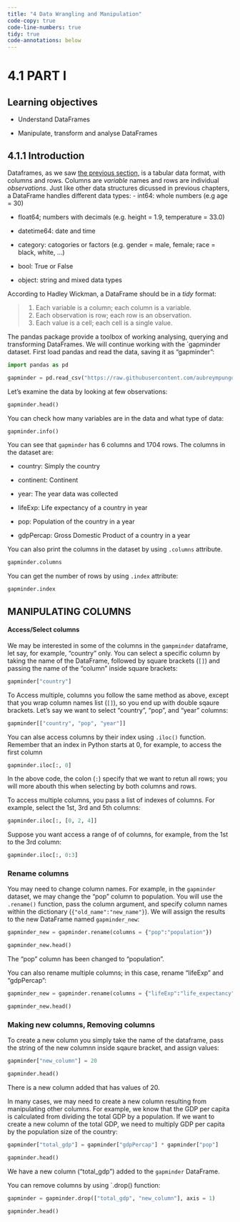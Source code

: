 ```yaml
---
title: "4 Data Wrangling and Manipulation"
code-copy: true
code-line-numbers: true
tidy: true
code-annotations: below
---
```



# 4.1 PART I

## Learning objectives

-   Understand DataFrames

-   Manipulate, transform and analyse DataFrames

## 4.1.1 Introduction

Dataframes, as we saw [the previous section](week-2.qmd), is a tabular data format, with columns and rows. Columns are *variable* names and rows are individual *observations*. Just like other data structures dicussed in previous chapters, a DataFrame handles different data types:
- int64: whole numbers (e.g age = 30)

- float64; numbers with decimals (e.g. height = 1.9, temperature = 33.0)

- datetime64: date and time

- category: catogories or factors (e.g. gender = male, female; race = black, white, ...)

- bool: True or False

- object: string and mixed data types


According to Hadley Wickman, a DataFrame should be in a *tidy* format:

> 1.  Each variable is a column; each column is a variable.
> 2.  Each observation is row; each row is an observation.
> 3.  Each value is a cell; each cell is a single value. 


The pandas package provide a toolbox of working analysing, querying and transforming DataFrames. We will continue working with the `gapminder dataset. First load pandas and read the data, saving it as "gapminder":

```python
import pandas as pd

gapminder = pd.read_csv("https://raw.githubusercontent.com/aubreympungose/data-science-course/main/weeks/data/gapminder.csv")
```


Let's examine the data by looking at few observations:

```python
gapminder.head()
```

You can check how many variables are in the data and what type of data:

```python
gapminder.info()
```

You can see that `gapminder` has 6 columns and 1704 rows. The columns in the dataset are:

- country: Simply the country

- continent: Continent

- year: The year data was collected

- lifeExp: Life expectancy of a country in year

- pop: Population of the country in a year

- gdpPercap: Gross Domestic Product of a country in a year


You can also print the columns in the dataset by using `.columns` attribute. 

```python
gapminder.columns
```
You can get the number of rows by using `.index` attribute:

```python
gapminder.index
```


## MANIPULATING COLUMNS

#### Access/Select columns

We may be interested in some of the columns in the `gampminder` dataframe, let say, for example, "country" only. You can select a specific column by taking  the name of the DataFrame, followed by square brackets (`[]`) and passing the name of the "column" inside square brackets:

```python
gapminder["country"]
```

To Access multiple, columns you follow the same method as above, except that you wrap column names list (`[]`), so you end up with double sqaure brackets. Let's say we want to select "country", "pop", and "year" columns:

```python
gapminder[["country", "pop", "year"]]
```


You can alse access columns by their index using `.iloc()` function. Remember that an index in Python starts at 0, for example, to access the first column

```python
gapminder.iloc[:, 0]
```

In the above code, the colon (`:`) specify that we want to retun all rows; you will more abouth this when selecting by both columns and rows.

To access multiple columns, you pass a list of indexes of columns. For example, select the 1st, 3rd and 5th columns:

```python
gapminder.iloc[:, [0, 2, 4]]
```

Suppose you want access a range of of columns, for example, from the 1st to the 3rd column:

```python
gapminder.iloc[:, 0:3]
```

### Rename columns

You may need to change column names. For example, in the `gapminder` dataset, we may change the "pop" column to population. You will use the `.rename()` function, pass the column argument, and specify column names within the dictionary (`{"old_name":"new_name"}`). We will assign the results to the new DataFrame named `gapminder_new`:

```python
gapminder_new = gapminder.rename(columns = {"pop":"population"})

gapminder_new.head()
```

The "pop" column has been changed to "population".

You can also rename multiple columns; in this case, rename "lifeExp" and "gdpPercap":

```python
gapminder_new = gapminder.rename(columns = {"lifeExp":"life_expectancy", "gdpPercap":"gdp_pc"})

gapminder_new.head()
```

### Making new columns, Removing columns

To create a new column you simply take the name of the dataframe, pass the string of the new columnn inside sqaure bracket, and assign values:

```python
gapminder["new_column"] = 20

gapminder.head()
```
There is a new column added that has values of 20. 

In many cases, we may need to create a new column resulting from manipulating other columns. For example, we know that the GDP per capita is calculated from dividing the total GDP by a population. If we want to create a new column of the total GDP, we need to multiply GDP per capita by the population size of the country:

```python
gapminder["total_gdp"] = gapminder["gdpPercap"] * gapminder["pop"]

gapminder.head()
```

We have a new column ("total_gdp") added to the `gapminder` DataFrame. 

You can remove columns by using `.drop() function:

```python
gapminder = gapminder.drop(["total_gdp", "new_column"], axis = 1)

gapminder.head()
```
